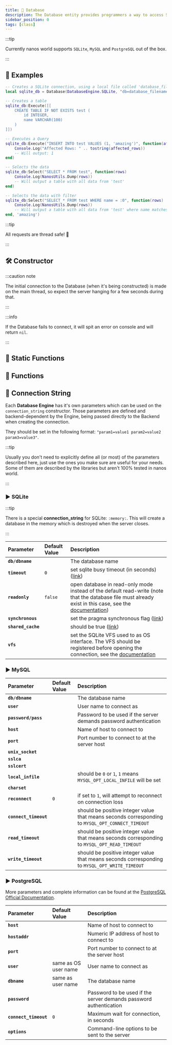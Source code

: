 ```yaml
---
title: 💾 Database
description: The Database entity provides programmers a way to access SQL databases easily through scripting.
sidebar_position: 0
tags: [class]
---
```


<HeaderDeclaration type="Class" name="Database" image="/img/docs/db.webp" />

:::tip

Currently nanos world supports `SQLite`, `MySQL` and `PostgreSQL` out of the box.

:::


## 🎒 Examples

```lua Server/Index.lua
-- Creates a SQLite connection, using a local file called 'database_filename.db'
local sqlite_db = Database(DatabaseEngine.SQLite, "db=database_filename.db timeout=2")

-- Creates a table
sqlite_db:Execute([[
	CREATE TABLE IF NOT EXISTS test (
		id INTEGER,
		name VARCHAR(100)
	)
]])

-- Executes a Query
sqlite_db:Execute("INSERT INTO test VALUES (1, 'amazing')", function(affected_rows)
	Console.Log("Affected Rows: " .. tostring(affected_rows))
    -- Will output: 1
end)

-- Selects the data
sqlite_db:Select("SELECT * FROM test", function(rows)
	Console.Log(NanosUtils.Dump(rows))
    -- Will output a table with all data from 'test'
end)

-- Selects the data with filter
sqlite_db:Select("SELECT * FROM test WHERE name = :0", function(rows)
	Console.Log(NanosUtils.Dump(rows))
    -- Will output a table with all data from 'test' where name matches 'amazing'
end, 'amazing')
```

:::tip

All requests are thread safe! 🥳

:::


## 🛠 Constructor

<ConstructorDeclaration type="Class" name="Database" />

:::caution note

The initial connection to the Database (when it's being constructed) is made on the main thread, so expect the server hanging for a few seconds during that.

:::

:::info

If the Database fails to connect, it will spit an error on console and will return `nil`.

:::


## 🗿 Static Functions

<StaticFunctionsDeclaration type="Class" name="Database" />


## 🦠 Functions

<FunctionsDeclaration type="Class" name="Database" />


## 🧵 Connection String

Each **Database Engine** has it's own parameters which can be used on the `connection_string` constructor. Those parameters are defined and backend-dependent by the Engine, being passed directly to the Backend when creating the connection.

They should be set in the following format: `"param1=value1 param2=value2 param3=value3"`.

:::tip

Usually you don't need to explicitly define all (or most) of the parameters described here, just use the ones you make sure are useful for your needs. Some of them are described by the libraries but aren't 100% tested in nanos world.

:::


### ▶️ SQLite

:::tip

There is a special **connection_string** for SQLite: `:memory:`. This will create a database in the memory which is destroyed when the server closes.

:::

| Parameter | Default Value | Description |
| :--- | :--- | :--- |
| **`db/dbname`** |  | The database name |
| **`timeout`** | `0` | set sqlite busy timeout (in seconds) ([link](http://www.sqlite.org/c3ref/busy_timeout.html)) |
| **`readonly`** | `false` | open database in read-only mode instead of the default read-write (note that the database file must already exist in this case, see the [documentation](https://www.sqlite.org/c3ref/open.html)) |
| **`synchronous`** | | set the pragma synchronous flag ([link](http://www.sqlite.org/pragma.html#pragma_synchronous)) |
| **`shared_cache`** | | should be true ([link](http://www.sqlite.org/c3ref/enable_shared_cache.html)) |
| **`vfs`** | | set the SQLite VFS used to as OS interface. The VFS should be registered before opening the connection, see the [documentation](https://www.sqlite.org/vfs.html) |


### ▶️ MySQL

| Parameter | Default Value | Description |
| :--- | :--- | :--- |
| **`db/dbname`** |  | The database name |
| **`user`** |  | User name to connect as |
| **`password/pass`** |  | Password to be used if the server demands password authentication |
| **`host`** |  | Name of host to connect to |
| **`port`** |  | Port number to connect to at the server host |
| **`unix_socket`** |  | |
| **`sslca`** |  | |
| **`sslcert`** |  | |
| **`local_infile`** |  | should be `0` or `1`, `1` means `MYSQL_OPT_LOCAL_INFILE` will be set |
| **`charset`** |  |  |
| **`reconnect`** | `0` | if set to `1`, will attempt to reconnect on connection loss |
| **`connect_timeout`** |  | should be positive integer value that means seconds corresponding to `MYSQL_OPT_CONNECT_TIMEOUT` |
| **`read_timeout`** |  | should be positive integer value that means seconds corresponding to `MYSQL_OPT_READ_TIMEOUT` |
| **`write_timeout`** |  | should be positive integer value that means seconds corresponding to `MYSQL_OPT_WRITE_TIMEOUT` |


### ▶️ PostgreSQL

More parameters and complete information can be found at the [PostgreSQL Official Documentation](https://www.postgresql.org/docs/8.3/libpq-connect.html).

| Parameter | Default Value | Description |
| :--- | :--- | :--- |
| **`host`** |  | Name of host to connect to |
| **`hostaddr`** |  | Numeric IP address of host to connect to |
| **`port`** |  | Port number to connect to at the server host |
| **`user`** | same as OS user name | User name to connect as |
| **`dbname`** | same as user name | The database name |
| **`password`** |  | Password to be used if the server demands password authentication |
| **`connect_timeout`** | `0` | Maximum wait for connection, in seconds |
| **`options`** |  | Command-line options to be sent to the server |